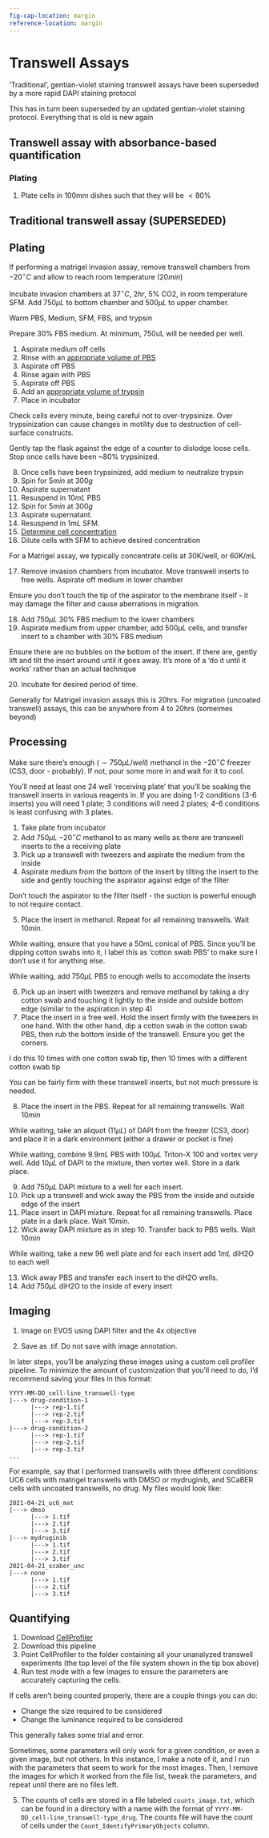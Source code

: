 ```yaml
---
fig-cap-location: margin
reference-location: margin
---
```


# Transwell Assays

:::{.callout-tip}
'Traditional', gentian-violet staining transwell assays have been superseded by a more rapid DAPI staining protocol

This has in turn been superseded by an updated gentian-violet staining protocol. Everything that is old is new again
:::

## Transwell assay with absorbance-based quantification

### Plating

1. Plate cells in 100mm dishes such that they will be $\lt 80\%$


## Traditional transwell assay (SUPERSEDED)


## Plating

:::{.callout-note}
If performing a matrigel invasion assay, remove transwell chambers from $-20^\circ C$ and allow to reach room temperature ($20min$)

Incubate invasion chambers at $37^\circ C$, $2hr$, 5% CO2, in room temperature SFM. Add $750\mu L$ to bottom chamber and $500\mu L$ to upper chamber.
:::

:::{.callout-note}
Warm PBS, Medium, SFM, FBS, and trypsin

Prepare 30% FBS medium. At minimum, 750uL will be needed per well.
:::

1. Aspirate medium off cells
2. Rinse with an [appropriate volume of PBS](#gen-notes)
3. Aspirate off PBS
4. Rinse again with PBS
5. Aspirate off PBS
6. Add an [appropriate volume of trypsin](#gen-notes)
7. Place in incubator

:::{.callout-warning}
Check cells every minute, being careful not to over-trypsinize. Over trypsinization can cause changes in motility due to destruction of cell-surface constructs.

Gently tap the flask against the edge of a counter to dislodge loose cells. Stop once cells have been ~80% trypsinized.
:::

8. Once cells have been trypsinized, add medium to neutralize trypsin
9. Spin for $5min$ at $300g$
10. Aspirate supernatant
11. Resuspend in $10mL$ PBS
12. Spin for $5min$ at $300g$
13. Aspirate supernatant.
14. Resuspend in $1mL$ SFM.
15. [Determine cell concentration](#count-cells)
16. Dilute cells with SFM to achieve desired concentration

:::{.callout-tip}
For a Matrigel assay, we typically concentrate cells at 30K/well, or 60K/mL
:::

17. Remove invasion chambers from incubator. Move transwell inserts to free wells. Aspirate off medium in lower chamber

:::{.callout-warning}
Ensure you don't touch the tip of the aspirator to the membrane itself - it may damage the filter and cause aberrations in migration.
:::

18. Add $750\mu L$ 30% FBS medium to the lower chambers
19. Aspirate medium from upper chamber, add $500\mu L$ cells, and transfer insert to a chamber with 30% FBS medium

:::{.callout-warning}
Ensure there are no bubbles on the bottom of the insert. If there are, gently lift and tilt the insert around until it goes away. It's more of a 'do it until it works' rather than an actual technique
:::

20. Incubate for desired period of time. 

:::{.callout-tip}
Generally for Matrigel invasion assays this is 20hrs. For migration (uncoated transwell) assays, this can be anywhere from 4 to 20hrs (someimes beyond)
:::

## Processing

:::{.callout-note}
Make sure there's enough ($\sim 750\mu L/well$) methanol in the $-20^\circ C$ freezer (CS3, door - probably). If not, pour some more in and wait for it to cool.

You'll need at least one 24 well 'receiving plate' that you'll be soaking the transwell inserts in various reagents in. If you are doing 1-2 conditions (3-6 inserts) you will need 1 plate; 3 conditions will need 2 plates; 4-6 conditions is least confusing with 3 plates.
:::

1. Take plate from incubator
2. Add $750\mu L$ $-20^\circ C$ methanol to as many wells as there are transwell inserts to the a receiving plate
3. Pick up a transwell with tweezers and aspirate the medium from the inside
4. Aspirate medium from the bottom of the insert by tilting the insert to the side and gently touching the aspirator against edge of the filter

:::{.callout-warning}
Don't touch the aspirator to the filter itself - the suction is powerful enough to not require contact.
:::

5. Place the insert in methanol. Repeat for all remaining transwells. Wait $10min$.

:::{.callout-note}
While waiting, ensure that you have a 50mL conical of PBS. Since you'll be dipping cotton swabs into it, I label this as 'cotton swab PBS' to make sure I don't use it for anything else.

While waiting, add $750\mu L$ PBS to enough wells to accomodate the inserts
:::

6. Pick up an insert with tweezers and remove methanol by taking a dry cotton swab and touching it lightly to the inside and outside bottom edge (similar to the aspiration in step 4)
7. Place the insert in a free well. Hold the insert firmly with the tweezers in one hand. With the other hand, dip a cotton swab in the cotton swab PBS, then rub the bottom inside of the transwell. Ensure you get the corners.

:::{.callout-tip}
I do this 10 times with one cotton swab tip, then 10 times with a different cotton swab tip

You can be fairly firm with these transwell inserts, but not much pressure is needed.
:::

8. Place the insert in the PBS. Repeat for all remaining transwells. Wait $10min$

:::{.callout-note}
While waiting, take an aliquot ($11\mu L$) of DAPI from the freezer (CS3, door) and place it in a dark environment (either a drawer or pocket is fine)

While waiting, combine $9.9mL$ PBS with $100\mu L$ Triton-X 100 and vortex very well. Add $10\mu L$ of DAPI to the mixture, then vortex well. Store in a dark place.
:::

9. Add $750\mu L$ DAPI mixture to a well for each insert.
10. Pick up a transwell and wick away the PBS from the inside and outside edge of the insert
11. Place insert in DAPI mixture. Repeat for all remaining transwells. Place plate in a dark place. Wait $10min$.
12. Wick away DAPI mixture as in step 10. Transfer back to PBS wells. Wait $10min$

:::{.callout-note}
While waiting, take a new 96 well plate and for each insert add $1mL$ diH2O to each well
:::

13. Wick away PBS and transfer each insert to the diH2O wells.
14. Add $750\mu L$ diH2O to the inside of every insert


## Imaging

1. Image on EVOS using DAPI filter and the 4x objective

2. Save as .tif. Do not save with image annotation.


:::{.callout-tip}
In later steps, you'll be analyzing these images using a custom cell profiler pipeline. To minimize the amount of customization that you'll need to do, I'd recommend saving your files in this format:

```
YYYY-MM-DD_cell-line_transwell-type
|---> drug-condition-1
      |---> rep-1.tif
      |---> rep-2.tif
      |---> rep-3.tif
|---> drug-condition-2
      |---> rep-1.tif
      |---> rep-2.tif
      |---> rep-3.tif
...
```

For example, say that I performed transwells with three different conditions: UC6 cells with matrigel transwells with DMSO or mydruginib, and SCaBER cells with uncoated transwells, no drug. My files would look like:

```
2021-04-21_uc6_mat
|---> dmso
      |---> 1.tif
      |---> 2.tif
      |---> 3.tif
|---> mydruginib
      |---> 1.tif
      |---> 2.tif
      |---> 3.tif
2021-04-21_scaber_unc
|---> none
      |---> 1.tif
      |---> 2.tif
      |---> 3.tif
```

:::


## Quantifying

1. Download [CellProfiler](https://cellprofiler.org/)
2. Download this pipeline
3. Point CellProfiler to the folder containing all your unanalyzed transwell experiments (the top level of the file system shown in the tip box above)
4. Run test mode with a few images to ensure the parameters are accurately capturing the cells.

:::{.callout-tip}
If cells aren't being counted properly, there are a couple things you can do: 

* Change the size required to be considered
* Change the luminance required to be considered

This generally takes some trial and error.

Sometimes, some parameters will only work for a given condition, or even a given image, but not others. In this instance, I make a note of it, and I run with the parameters that seem to work for the most images. Then, I remove the images for which it worked from the file list, tweak the parameters, and repeat until there are no files left.
:::

5. The counts of cells are stored in a file labeled `counts_image.txt`, which can be found in a directory with a name with the format of `YYYY-MM-DD_cell-line_transwell-type_drug`. The counts file will have the count of cells under the `Count_IdentifyPrimaryObjects` column.
